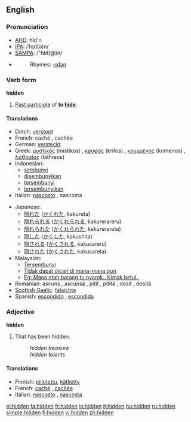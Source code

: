 ==English==

===Pronunciation===
*[[AHD]]: hĭd'n
*[[IPA]]: /ˈhɪd(ə)n/
*[[SAMPA]]: /"hId(@)n/
*{{audio|en-us-hidden.ogg|Audio (US)}}
*:Rhymes: [[Rhymes:English:-ɪdən|-ɪdən]]

===Verb form===
'''hidden'''

# [[Past participle]] of '''to [[hide]]'''.

====Translations====
{{top}}
*Dutch: [[verstopt]]
*French: caché {{m}}, cachée {{f}}
*German: [[versteckt]]
*Greek: [[μυστικός]] (mistikos) {{m}}, [[κρυφός]] (krifos) {{m}}, [[κρυμμένος]] (krimenos) {{m}}, [[λαθραίος]] (lathreos) {{m}}
*Indonesian:
** [[sembunyi]]
** [[sembunyi|disembunyikan]]
** [[sembunyi|tersembunyi]]
** [[sembunyi|tersembunyikan]]
*Italian: [[nascosto]] {{m}}, nascosta {{f}}
{{mid}}
*Japanese:
** [[隠れた]] ([[かくれた]], kakureta)
** [[隠れられる]] ([[かくれられる]], kakurerareru)
** [[隠れられた]] ([[かくれられた]], kakurerareta)
** [[隠した]] ([[かくした]], kakushita)
** [[隠される]] ([[かくされる]], kakusareru)
** [[隠された]] ([[かくされた]], kakusareta)
*Malaysian:
** [[Tersembunyi]]
** [[Tidak dapat dicari di mana-mana pun]]
** [[Eg: Mana ntah barang tu nyorok.. Kimak betul..]]
*Romanian: ascuns {{m}}, ascunsă {{f}}, pitit {{m}}, pitită {{f}}, dosit {{m}}, dosită {{f}}
*[[Scottish Gaelic]]: [[falaichte]]
*Spanish: [[escondido]] {{m}}, [[escondida]] {{f}}
{{bottom}}

===Adjective===
'''hidden'''

# That has been hidden.
#:''hidden treasure''
#:''hidden talents''

====Translations====
*Finnish: [[piilotettu]], [[kätketty]]
*French: [[caché]] {{m}}, [[cachée]] {{f}}
*Italian: [[nascosto]] {{m}}, [[nascosta]] {{f}}

[[el:hidden]]
[[fa:hidden]]
[[fr:hidden]]
[[io:hidden]]
[[it:hidden]]
[[hu:hidden]]
[[ru:hidden]]
[[simple:hidden]]
[[fi:hidden]]
[[vi:hidden]]
[[zh:hidden]]